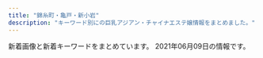 ```yaml
---
title: "錦糸町・亀戸・新小岩"
description: "キーワード別にの巨乳アジアン・チャイナエステ嬢情報をまとめました。"
---
```


新着画像と新着キーワードをまとめています。
2021年06月09日の情報です。

<DmmAffiliateIns />
<KeywordTable
  shops={
    [
    {
        "img_links": [
            "http://yousei.xyz/images/r3.jpg",
            "http://yousei.xyz/images/g6.jpg",
            "http://yousei.xyz/images/r4.jpg",
            "http://yousei.xyz/images/top.png",
            "http://yousei.xyz/images/mobile.jpg",
            "http://yousei.xyz/images/recuit.jpg",
            "http://yousei.xyz/images/g1.jpg",
            "http://yousei.xyz/images/r2.jpg",
            "http://yousei.xyz/images/mob.png",
            "http://yousei.xyz/images/g5.jpg",
            "http://yousei.xyz/images/g4.jpg",
            "http://yousei.xyz/images/g3.jpg",
            "http://yousei.xyz/images/r1.jpg",
            "http://yousei.xyz/images/g2.jpg"
        ],
        "name": "Remoon",
        "url": "http://yousei.xyz/",
        "keywords": {},
        "station": "JR\u4e80\u6238\u99c5\u6771\u53e3"
    },
    {
        "name": "Cherry",
        "img_links": [
            "http://dccompanyqoo10.cafe24.com/tiffany/images/store/store.png",
            "http://dccompanyqoo10.cafe24.com/tiffany/images/common/header.png",
            "http://dccompanyqoo10.cafe24.com/tiffany/images/top/store_bg.png"
        ],
        "station": "JR\u9326\u7cf8\u753a\u99c5\u5357\u53e3",
        "url": "http://cherry-esthe.com/",
        "keywords": {}
    },
    {
        "url": "http://www.es-royal.click/",
        "name": "\u5e78\u305b",
        "img_links": [
            "http://www.es-royal.click/images/int1.png",
            "http://www.es-royal.click/images/sys1.png",
            "http://www.es-royal.click/images/b1.jpg",
            "http://www.es-royal.click/images/8.jpg",
            "http://www.es-royal.click/images/mobile.jpg",
            "http://www.es-royal.click/images/ta.jpg",
            "http://www.es-royal.click/images/9.jpg",
            "http://www.es-royal.click/images/s1.png",
            "http://www.es-royal.click/images/news.png",
            "http://www.es-royal.click/images/7.jpg",
            "http://www.es-royal.click/images/b3.jpg",
            "http://www.es-royal.click/img/miyuki1.jpg",
            "http://www.es-royal.click/images/5.jpg",
            "http://www.es-royal.click/images/main_top.jpg",
            "http://www.es-royal.click/img/aya1.jpg",
            "http://www.es-royal.click/images/main_footer.jpg",
            "http://www.es-royal.click/img/nana1.jpg",
            "http://www.es-royal.click/images/4.jpg",
            "http://www.es-royal.click/images/interior_t.jpg",
            "http://www.es-royal.click/images/6.jpg",
            "http://www.es-royal.click/images/int2.png",
            "http://www.es-royal.click/images/b2.jpg",
            "http://www.es-royal.click/img/mimi1.jpg",
            "http://www.es-royal.click/images/1.jpg",
            "http://www.es-royal.click/images/staff_t.jpg",
            "http://www.es-royal.click/img/ego1.jpg",
            "http://www.es-royal.click/images/head.jpg",
            "http://www.es-royal.click/img/emi1.jpg",
            "http://www.es-royal.click/img/momo1.jpg",
            "http://www.es-royal.click/img/momo2.jpg"
        ],
        "keywords": {},
        "station": "\u4eac\u6210\u7acb\u77f3\u99c5\u5317\u53e3"
    },
    {
        "img_links": [
            "https://kinshicho-mensesthe.net/staff2/haruka-s1.jpg",
            "https://kinshicho-mensesthe.net/images/header3.png",
            "https://kinshicho-mensesthe.net/button/home.png",
            "https://kinshicho-mensesthe.net/button/blog.png",
            "https://kinshicho-mensesthe.net/staff2/sera-l1.jpg",
            "https://kinshicho-mensesthe.net/mens-esthe-massage/2021/05/30/sayaka-s1.jpg",
            "https://kinshicho-mensesthe.net/mens-esthe-massage/2020/10/17/moe-s1.jpg",
            "https://kinshicho-mensesthe.net/staff2/kokomi-s1.jpg",
            "https://kinshicho-mensesthe.net/images/footer-l.png",
            "https://kinshicho-mensesthe.net/staff2/rika-l1.jpg",
            "https://kinshicho-mensesthe.net/mens-esthe-massage/2020/02/06/sora-s1.jpg",
            "https://kinshicho-mensesthe.net/images/flower.png",
            "https://kinshicho-mensesthe.net/button/staff.png",
            "https://kinshicho-mensesthe.net/staff2/saki-s1.jpg",
            "https://kinshicho-mensesthe.net/room/3-s.jpg",
            "https://kinshicho-mensesthe.net/room/4-s.jpg",
            "https://kinshicho-mensesthe.net/staff2/yuki-l1.jpg",
            "https://kinshicho-mensesthe.net/staff2/yuki-s1.jpg",
            "https://kinshicho-mensesthe.net/staff2/mai-l1.jpg",
            "https://kinshicho-mensesthe.net/images/clear.png",
            "https://kinshicho-mensesthe.net/staff2/kiki-l1.jpg",
            "https://kinshicho-mensesthe.net/staff2/rika-s1.jpg",
            "https://kinshicho-mensesthe.net/staff2/sayaka-s1.jpg",
            "https://kinshicho-mensesthe.net/room/1-l.jpg",
            "https://kinshicho-mensesthe.net/staff2/sera-s1.jpg",
            "https://kinshicho-mensesthe.net/mens-esthe-massage/2020/01/22/yuki-s1.jpg",
            "https://kinshicho-mensesthe.net/room/4-l.jpg",
            "https://kinshicho-mensesthe.net/room/5-s.jpg",
            "https://kinshicho-mensesthe.net/room/6-l.jpg",
            "https://kinshicho-mensesthe.net/images/main-sp.jpg",
            "https://kinshicho-mensesthe.net/mens-esthe-massage/2020/02/06/satomi-s1.jpg",
            "https://kinshicho-mensesthe.net/staff2/rui-l1.jpg",
            "https://kinshicho-mensesthe.net/images/camp.png",
            "https://kinshicho-mensesthe.net/staff2/sakura-l2.jpg",
            "https://kinshicho-mensesthe.net/room/6-s.jpg",
            "https://kinshicho-mensesthe.net/staff2/moe-s1.jpg",
            "https://kinshicho-mensesthe.net/staff2/satomi-s1.jpg",
            "https://kinshicho-mensesthe.net/staff2/satomi-l1.jpg",
            "https://kinshicho-mensesthe.net/images/qrcode.png",
            "https://kinshicho-mensesthe.net/room/3-l.jpg",
            "https://kinshicho-mensesthe.net/staff2/haruka-l1.jpg",
            "https://kinshicho-mensesthe.net/room/2-l.jpg",
            "https://kinshicho-mensesthe.net/mens-esthe-massage/2021/06/02/yumi-s1.jpg",
            "https://kinshicho-mensesthe.net/room/esthe1.jpg",
            "https://kinshicho-mensesthe.net/staff2/yumi-l1.jpg",
            "https://kinshicho-mensesthe.net/staff2/saki-l1.jpg",
            "https://kinshicho-mensesthe.net/staff2/yumi-s1.jpg",
            "https://kinshicho-mensesthe.net/images/main1.jpg",
            "https://kinshicho-mensesthe.net/staff2/sora-s1.jpg",
            "https://kinshicho-mensesthe.net/staff2/sora-l1.jpg",
            "https://kinshicho-mensesthe.net/staff2/kokomi-l1.jpg",
            "https://kinshicho-mensesthe.net/room/1-s.jpg",
            "https://kinshicho-mensesthe.net/staff2/sakura-s2.jpg",
            "https://kinshicho-mensesthe.net/staff2/mai-s1.jpg",
            "https://kinshicho-mensesthe.net/staff2/kiki-s1.jpg",
            "https://kinshicho-mensesthe.net/images/footer-r.png",
            "https://kinshicho-mensesthe.net/room/5-l.jpg",
            "https://kinshicho-mensesthe.net/room/esthe2.jpg",
            "https://kinshicho-mensesthe.net/staff2/rui-s1.jpg",
            "https://kinshicho-mensesthe.net/room/2-s.jpg",
            "https://kinshicho-mensesthe.net/room/esthe3.jpg"
        ],
        "station": "JR\u9326\u7cf8\u753a\u99c5\u5317\u53e3",
        "url": "https://kinshicho-mensesthe.net/",
        "name": "KIRARA",
        "keywords": {
            "89": 14,
            "D": 140,
            "86": 42,
            "92": 14,
            "85": 84,
            "83": 14,
            "88": 14,
            "E": 14,
            "87": 28,
            "C": 56
        }
    },
    {
        "station": "JR\u65b0\u5c0f\u5ca9\u99c5\u5357\u53e3",
        "name": "\u30cf\u30ca",
        "img_links": [
            "http://rettryout.xyz/uploads/210602/1-2106021J019609.jpg",
            "http://rettryout.xyz/uploads/181218/1-1Q21R10626151.png",
            "http://rettryout.xyz/uploads/181218/1-1Q21R106025N.png",
            "http://rettryout.xyz/images/top-sp.png",
            "http://rettryout.xyz/uploads/210601/1-210601154226451.jpg",
            "http://rettryout.xyz/uploads/181218/1-1Q21R10649544.png",
            "http://rettryout.xyz/uploads/210601/1-210601142SNb.jpg",
            "http://rettryout.xyz/uploads/210605/1-210605154451934.jpg",
            "http://rettryout.xyz/uploads/181218/1-1Q21R10G3C3.png",
            "http://rettryout.xyz/images/end.png",
            "http://rettryout.xyz/uploads/210601/1-2106011543122X.jpg",
            "http://rettryout.xyz/uploads/210601/1-21060114292J51.jpg",
            "http://rettryout.xyz/uploads/210601/1-210601154925960.jpg",
            "http://rettryout.xyz/uploads/210605/1-210605154440Z8.jpg"
        ],
        "keywords": {
            "C": 11,
            "85": 1
        },
        "url": "http://rettryout.xyz/"
    },
    {
        "name": "\u30ea\u30e9\u30c3\u30af\u30b9\u306e\u68ee",
        "station": "\u68ee\u4e0b\u99c5A4\u53e3",
        "keywords": {
            "93": 1,
            "86": 1,
            "90": 2
        },
        "img_links": [
            "http://ipidiw.com/relaxnomori/images/staff_t.jpg",
            "http://ipidiw.com/relaxnomori/user_data/00000017.jpg",
            "http://ipidiw.com/relaxnomori/images/news.jpg",
            "http://ipidiw.com/relaxnomori/user_data/00000020.jpg",
            "http://ipidiw.com/relaxnomori/images/tp.png",
            "http://ipidiw.com/relaxnomori/user_data/00000018.jpg",
            "http://ipidiw.com/relaxnomori/images/rem.jpg",
            "http://ipidiw.com/relaxnomori/images/tt.jpg",
            "http://ipidiw.com/relaxnomori/images/mobile.jpg",
            "http://ipidiw.com/relaxnomori/user_data/00000019.jpg",
            "http://ipidiw.com/relaxnomori/images/interior_t.jpg",
            "http://ipidiw.com/relaxnomori/images/interior.png"
        ],
        "url": "http://ipidiw.com/relaxnomori/"
    },
    {
        "name": "Lucky\uff5e\u30e9\u30c3\u30ad\u30fc\uff5e",
        "url": "http://www.es-raku.link/",
        "keywords": {},
        "img_links": [
            "http://www.es-raku.link/images/head.png",
            "http://www.es-raku.link/staff/ruru.jpg",
            "http://www.es-raku.link/images/r1.jpg",
            "http://www.es-raku.link/images/9.jpg",
            "http://www.es-raku.link/images/tel.jpg",
            "http://www.es-raku.link/images/6.jpg",
            "http://www.es-raku.link/staff/ayaka.jpg",
            "http://www.es-raku.link/staff/yuki.jpg",
            "http://www.es-raku.link/img/kaori1.jpg",
            "http://www.es-raku.link/images/7.jpg",
            "http://www.es-raku.link/images/8.jpg",
            "http://www.es-raku.link/images/staff_t.png",
            "http://www.es-raku.link/images/list.jpg",
            "http://www.es-raku.link/staff/mai.jpg",
            "http://www.es-raku.link/img/mai1.jpg",
            "http://www.es-raku.link/staff/riri.jpg",
            "http://www.es-raku.link/img/yuki1.jpg",
            "http://www.es-raku.link/img/ruru1.jpg",
            "http://www.es-raku.link/img/riri1.jpg",
            "http://www.es-raku.link/images/rtel.jpg",
            "http://www.es-raku.link/images/menu/top.png",
            "http://www.es-raku.link/staff/lucky.jpg",
            "http://www.es-raku.link/staff/kaori.jpg",
            "http://www.es-raku.link/images/1.jpg",
            "http://www.es-raku.link/images/news.jpg",
            "http://www.es-raku.link/images/3.jpg",
            "http://www.es-raku.link/images/2.jpg",
            "http://www.es-raku.link/images/interior_t.png",
            "http://www.es-raku.link/images/int1.png",
            "http://www.es-raku.link/img/ayaka1.jpg",
            "http://www.es-raku.link/images/mobile.jpg",
            "http://www.es-raku.link/img/lucky1.jpg",
            "http://www.es-raku.link/images/line.png",
            "http://www.es-raku.link/images/int2.png",
            "http://www.es-raku.link/images/sys1.jpg",
            "http://www.es-raku.link/images/menu/staff.png",
            "http://www.es-raku.link/images/menu/interior.png",
            "http://www.es-raku.link/images/r2.jpg"
        ],
        "station": "JR\u9326\u7cf8\u753a\u99c5\u5357\u53e3"
    },
    {
        "name": "\u7f8e\u697d",
        "keywords": {
            "92": 1,
            "86": 2,
            "88": 1,
            "89": 1,
            "95": 2,
            "85": 1,
            "87": 1,
            "90": 1
        },
        "url": "http://y-rlx.net/",
        "station": "JR\u65b0\u5c0f\u5ca9\u99c5\u5357\u53e3",
        "img_links": [
            "http://y-rlx.net/images/index_19.png",
            "http://y-rlx.net/girl/09.jpg",
            "http://y-rlx.net/girl/09a.jpg",
            "http://y-rlx.net/images/index_04.png",
            "http://y-rlx.net/images/sys.jpg",
            "http://y-rlx.net/images/index_13.jpg",
            "http://y-rlx.net/girl/01.jpg",
            "http://y-rlx.net/girl/010.jpg",
            "http://y-rlx.net/girl/08.jpg",
            "http://y-rlx.net/girl/02.jpg",
            "http://y-rlx.net/images/index_06.png",
            "http://y-rlx.net/images/03.png",
            "http://y-rlx.net/images/index_14.png",
            "http://y-rlx.net/images/info.png",
            "http://y-rlx.net/images/index_12.jpg",
            "http://y-rlx.net/images/index_21.jpg",
            "http://y-rlx.net/images/acc_16.jpg",
            "http://y-rlx.net/girl/011.jpg",
            "http://y-rlx.net/images/staff_16.jpg",
            "http://y-rlx.net/girl/00.jpg",
            "http://y-rlx.net/girl/06.jpg",
            "http://y-rlx.net/images/01.png",
            "http://y-rlx.net/images/02.png",
            "http://y-rlx.net/images/acc_tit03.jpg",
            "http://y-rlx.net/girl/05.jpg",
            "http://y-rlx.net/images/line.jpg",
            "http://y-rlx.net/girl/p01.jpg",
            "http://y-rlx.net/images/rec.jpg",
            "http://y-rlx.net/images/index_07.png",
            "http://y-rlx.net/girl/05a.jpg",
            "http://y-rlx.net/girl/03.jpg",
            "http://y-rlx.net/images/sys_16.jpg",
            "http://y-rlx.net/images/index_02.png",
            "http://y-rlx.net/girl/07.jpg",
            "http://y-rlx.net/images/index_23.jpg",
            "http://y-rlx.net/girl/010a.jpg",
            "http://y-rlx.net/girl/03a.jpg",
            "http://y-rlx.net/images/index_11.jpg",
            "http://y-rlx.net/images/acc_tit01.jpg",
            "http://y-rlx.net/images/index_09.jpg",
            "http://y-rlx.net/images/rec_16.jpg",
            "http://y-rlx.net/girl/011a.jpg",
            "http://y-rlx.net/girl/07a.jpg",
            "http://y-rlx.net/images/index_16.png",
            "http://y-rlx.net/images/index_08.jpg",
            "http://y-rlx.net/images/rex_16.jpg",
            "http://y-rlx.net/images/acc_tit.jpg",
            "http://y-rlx.net/images/index_10.jpg"
        ]
    },
    {
        "station": "JR\u4e80\u6238\u99c5\u6771\u53e3",
        "img_links": [
            "http://miyabi-aroma.xyz/images/nav/nav-info.jpg",
            "http://miyabi-aroma.xyz/images/staff/3/yaya1.jpg",
            "http://miyabi-aroma.xyz/images/staff/3/kiki.jpg",
            "http://miyabi-aroma.xyz/images/staff/3/kiki2.jpg",
            "http://miyabi-aroma.xyz/images/index-rose_02.png",
            "http://miyabi-aroma.xyz/images/3/2.jpg",
            "http://miyabi-aroma.xyz/images/index-rose_07.png",
            "http://miyabi-aroma.xyz/images/staff/3/yaya2.jpg",
            "http://miyabi-aroma.xyz/images/3/1.jpg",
            "http://miyabi-aroma.xyz/images/1801706901.jpg",
            "http://miyabi-aroma.xyz/images/staff/3/ami.jpg",
            "http://miyabi-aroma.xyz/images/index-rose_04.png",
            "http://miyabi-aroma.xyz/images/shishu/se2.jpg",
            "http://miyabi-aroma.xyz/images/staff/3/yami.jpg",
            "http://miyabi-aroma.xyz/images/nav/nav-staff.jpg",
            "http://miyabi-aroma.xyz/images/index-rose_09.png",
            "http://miyabi-aroma.xyz/images/index-rose_13.png",
            "http://miyabi-aroma.xyz/images/staff/3/miya.jpg",
            "http://miyabi-aroma.xyz/images/staff/3/ami2.jpg",
            "http://miyabi-aroma.xyz/images/11.png",
            "http://miyabi-aroma.xyz/images/shishu/se1.jpg",
            "http://miyabi-aroma.xyz/images/nav/nav-job.jpg",
            "http://miyabi-aroma.xyz/images/staff/3/miya2.jpg",
            "http://miyabi-aroma.xyz/images/staff/3/rina2.jpg",
            "http://miyabi-aroma.xyz/images/staff/3/rina.jpg",
            "http://miyabi-aroma.xyz/images/nav/nav-sys.jpg"
        ],
        "name": "\u685c",
        "keywords": {
            "C": 7
        },
        "url": "http://miyabi-aroma.xyz/"
    },
    {
        "img_links": [
            "http://biwert.xyz/uploads/201109/1-201109141105216.jpg",
            "http://biwert.xyz/uploads/201003/1-2010031G35C32.jpg",
            "http://biwert.xyz/templets/default/picture/staff_t.jpg",
            "http://biwert.xyz/uploads/201007/1-20100G4464b26.jpg",
            "http://biwert.xyz/templets/default/picture/head.jpg",
            "http://biwert.xyz/uploads/180620/1-1P620101629244.png",
            "http://biwert.xyz/uploads/180620/1-1P62010193X63.jpg",
            "http://biwert.xyz/uploads/allimg/180620/1-1P6201013133b.jpg",
            "http://biwert.xyz/images/1-1P621101232H4.png",
            "http://biwert.xyz/uploads/201003/1-2010031G3421X.jpg",
            "http://biwert.xyz/templets/default/picture/rec1.png",
            "http://biwert.xyz/uploads/180620/1-1P62010154K00.png",
            "http://biwert.xyz/uploads/201003/1-2010031G415110.jpg",
            "http://biwert.xyz/uploads/201003/1-2010031G432629.jpg",
            "http://biwert.xyz/templets/default/picture/news.jpg",
            "http://biwert.xyz/uploads/201006/1-2010061F032C0.jpg",
            "http://biwert.xyz/templets/default/picture/interior_t.jpg",
            "http://biwert.xyz/uploads/201006/1-2010061A941445.jpg",
            "http://biwert.xyz/uploads/allimg/180620/1-1P620101640O8.png"
        ],
        "station": "JR\u5c0f\u5ca9\u99c5\u5317\u53e3",
        "url": "http://biwert.xyz/",
        "keywords": {
            "G": 9,
            "E": 18
        },
        "name": "\u4e00\u6642"
    },
    {
        "url": "https://kameido-massage.com/",
        "img_links": [
            "https://kameido-massage.com/images/footer-l.png",
            "https://kameido-massage.com/menu/staff.png",
            "https://kameido-massage.com/images/top1.jpg",
            "https://kameido-massage.com/icon/facebook.png",
            "https://kameido-massage.com/button/blog.png",
            "https://kameido-massage.com/staff/yuna-l1.jpg",
            "https://kameido-massage.com/staff/aki-s1.jpg",
            "https://kameido-massage.com/images/footer-r.png",
            "https://kameido-massage.com/staff/yuna-s1.jpg",
            "https://kameido-massage.com/staff/nana-s1.jpg",
            "https://kameido-massage.com/staff/yuki-s1.jpg",
            "https://kameido-massage.com/button/home.png",
            "https://kameido-massage.com/images/main-small.jpg",
            "https://kameido-massage.com/images/main-sp.jpg",
            "https://kameido-massage.com/2019/12/25/mika-s1.jpg",
            "https://kameido-massage.com/images/top2.jpg",
            "https://kameido-massage.com/menu/home.png",
            "https://kameido-massage.com/staff/yuki-l1.jpg",
            "https://kameido-massage.com/2019/10/29/yuri-s1.jpg",
            "https://kameido-massage.com/icon/yelp.png",
            "https://kameido-massage.com/staff/aki-l1.jpg",
            "https://kameido-massage.com/2021/03/23/aki-s1.jpg",
            "https://kameido-massage.com/staff/nana-l1.jpg",
            "https://kameido-massage.com/icon/twitter.png",
            "https://kameido-massage.com/2020/05/15/kazumi-s1.jpg",
            "https://scdn.line-apps.com/n/line_add_friends/btn/ja.png",
            "https://kameido-massage.com/images/clear.png",
            "https://kameido-massage.com/images/main-top.jpg",
            "https://kameido-massage.com/button/staff.png",
            "https://kameido-massage.com/2020/07/17/mika-s1.jpg",
            "https://kameido-massage.com/2021/04/28/yuna-s1.jpg",
            "https://kameido-massage.com/link/mens-esthe.png",
            "https://kameido-massage.com/images/top3.jpg",
            "https://kameido-massage.com/icon/line.png",
            "https://kameido-massage.com/images/header3.png",
            "https://kameido-massage.com/menu/blog.png",
            "https://kameido-massage.com/2019/11/10/erika-s1.jpg",
            "https://kameido-massage.com/2019/11/02/yuka-s1.jpg",
            "https://kameido-massage.com/menu/info.png",
            "https://kameido-massage.com/images/qrcode.png",
            "https://kameido-massage.com/2020/03/28/nana-s1.jpg"
        ],
        "station": "JR\u4e80\u6238\u99c5\u5317\u53e3",
        "name": "\u842c\u751f\u697c",
        "keywords": {}
    },
    {
        "keywords": {},
        "url": "http://iyashi.sweet-relaxation.com/",
        "station": "JR\u4e80\u6238\u99c5\u6771\u53e3",
        "name": "\u7652 IYASHI",
        "img_links": [
            "http://iyashi.sweet-relaxation.com/img/treatment/body-01.jpg",
            "http://iyashi.sweet-relaxation.com/img/slick/sl-3.jpg",
            "http://iyashi.sweet-relaxation.com/img/cast/olive-03.jpg",
            "http://iyashi.sweet-relaxation.com/img/cast/yaya-01.jpg",
            "http://iyashi.sweet-relaxation.com/img/cast/olive-01.jpg",
            "http://iyashi.sweet-relaxation.com/img/slick/sl-1.jpg",
            "http://iyashi.sweet-relaxation.com/img/cast/nana-01.jpg",
            "http://iyashi.sweet-relaxation.com/img/slick/sl-2.jpg",
            "http://iyashi.sweet-relaxation.com/img/cast/yaya-03.jpg",
            "http://iyashi.sweet-relaxation.com/img/cast/olive-02.jpg",
            "http://iyashi.sweet-relaxation.com/img/cast/nana-03.jpg",
            "http://iyashi.sweet-relaxation.com/img/cast/ran-03.jpg",
            "http://iyashi.sweet-relaxation.com/img/treatment/ashitsubo-01.jpg",
            "http://iyashi.sweet-relaxation.com/img/cast/eri-03.jpg",
            "http://iyashi.sweet-relaxation.com/img/slick/sl-6.jpg",
            "http://iyashi.sweet-relaxation.com/img/slick/sl-4.jpg",
            "http://iyashi.sweet-relaxation.com/img/cast/eri-01.jpg",
            "http://iyashi.sweet-relaxation.com/img/cast/ran-01.jpg",
            "http://iyashi.sweet-relaxation.com/img/cast/yaya-02.jpg",
            "http://iyashi.sweet-relaxation.com/img/slick/sl-5.jpg",
            "http://iyashi.sweet-relaxation.com/img/cast/eri-02.jpg",
            "http://iyashi.sweet-relaxation.com/img/cast/nana-02.jpg",
            "http://iyashi.sweet-relaxation.com/img/slick/sl-7.jpg",
            "http://iyashi.sweet-relaxation.com/img/cast/ran-02.jpg",
            "http://iyashi.sweet-relaxation.com/img/treatment/aroma-01.jpg"
        ]
    },
    {
        "img_links": [
            "http://k-yorocobi.com/pic/pic2.jpg",
            "http://k-yorocobi.com/pic/pic4.jpg",
            "http://k-yorocobi.com/images/bill.jpg",
            "http://k-yorocobi.com/pic/pic3.jpg",
            "http://k-yorocobi.com/images/b-tel.png",
            "http://k-yorocobi.com/images/footer.png",
            "http://k-yorocobi.com/images/b-mobile.png",
            "http://k-yorocobi.com/images/bar-interior.png",
            "http://k-yorocobi.com/images/bar-cam.png",
            "http://k-yorocobi.com/images/c-staff.png",
            "http://k-yorocobi.com/staff/s-rina.jpg",
            "http://k-yorocobi.com/images/bar-staff.png",
            "http://k-yorocobi.com/images/b-awaawa.png",
            "http://k-yorocobi.com/staff/s-yuyu.jpg",
            "http://k-yorocobi.com/images/c-top.png",
            "http://k-yorocobi.com/pic/pic1.jpg",
            "http://k-yorocobi.com/staff/s-emi.jpg",
            "http://k-yorocobi.com/images/c-interior.png",
            "http://k-yorocobi.com/images/bar-pickup.png",
            "http://k-yorocobi.com/staff/s-tika.jpg",
            "http://k-yorocobi.com/images/b-movie.png",
            "http://k-yorocobi.com/images/bar-news.png"
        ],
        "station": "JR\u9326\u7cf8\u753a\u99c5\u5317\u53e3",
        "url": "http://k-yorocobi.com/",
        "name": "\u3088\u308d\u3053\u3073",
        "keywords": {}
    },
    {
        "url": "http://aria.tokyo-relaxtime.asia/",
        "station": "JR\u5c0f\u5ca9\u99c5\u5317\u53e3",
        "keywords": {},
        "img_links": [
            "http://aria.tokyo-relaxtime.asia/img/slick/st-5.jpg",
            "http://aria.tokyo-relaxtime.asia/img/cast/risa-01.jpg",
            "http://aria.tokyo-relaxtime.asia/img/cast/nana-02.jpg",
            "http://aria.tokyo-relaxtime.asia/img/cast/nana-04.jpg",
            "http://aria.tokyo-relaxtime.asia/img/cast/apple-04.jpg",
            "http://aria.tokyo-relaxtime.asia/img/cast/apple-01.jpg",
            "http://aria.tokyo-relaxtime.asia/img/cast/rina-02.jpg",
            "http://aria.tokyo-relaxtime.asia/img/cast/rina-01.jpg",
            "http://aria.tokyo-relaxtime.asia/img/cast/nana-03.jpg",
            "http://aria.tokyo-relaxtime.asia/img/cast/apple-03.jpg",
            "http://aria.tokyo-relaxtime.asia/img/cast/coco-04.jpg",
            "http://aria.tokyo-relaxtime.asia/img/slick/st-1.jpg",
            "http://aria.tokyo-relaxtime.asia/img/cast/yumi-01.jpg",
            "http://aria.tokyo-relaxtime.asia/img/cast/yumi-03.jpg",
            "http://aria.tokyo-relaxtime.asia/img/slick/st-3.jpg",
            "http://aria.tokyo-relaxtime.asia/img/cast/coco-01.jpg",
            "http://aria.tokyo-relaxtime.asia/img/cast/coco-03.jpg",
            "http://aria.tokyo-relaxtime.asia/img/cast/apple-02.jpg",
            "http://aria.tokyo-relaxtime.asia/img/cast/rina-04.jpg",
            "http://aria.tokyo-relaxtime.asia/img/interior/corridor-1.jpg",
            "http://aria.tokyo-relaxtime.asia/img/cast/yumi-04.jpg",
            "http://aria.tokyo-relaxtime.asia/img/cast/yumi-02.jpg",
            "http://aria.tokyo-relaxtime.asia/img/cast/coco-02.jpg",
            "http://aria.tokyo-relaxtime.asia/img/cast/rina-03.jpg",
            "http://aria.tokyo-relaxtime.asia/img/cast/nana-01.jpg",
            "http://aria.tokyo-relaxtime.asia/img/interior/lobby-1.jpg",
            "http://aria.tokyo-relaxtime.asia/img/slick/st-2.jpg",
            "http://aria.tokyo-relaxtime.asia/img/cast/risa-02.jpg",
            "http://aria.tokyo-relaxtime.asia/img/cast/risa-03.jpg",
            "http://aria.tokyo-relaxtime.asia/img/slick/st-4.jpg"
        ],
        "name": "Aria\uff5e\u30a2\u30ea\u30a2\uff5e"
    },
    {
        "img_links": [
            "http://harunohana.jpest.net/uploads//sites/38/2021/02/tel_info.png",
            "http://harunohana.jpest.net/uploads//sites/38/elementor/thumbs/g2-p3mbcgd30zwwmzmmj2u1yl6l7q6iyltkocswnxcbm8.jpg",
            "http://harunohana.jpest.net/uploads//sites/38/2021/02/mobile.jpg",
            "http://harunohana.jpest.net/uploads//sites/38/2021/02/mobile-tit.png",
            "http://harunohana.jpest.net/uploads//sites/38/2021/03/g3.jpg",
            "http://harunohana.jpest.net/uploads//sites/38/2021/02/c6.jpg",
            "http://harunohana.jpest.net/uploads//sites/38/2021/02/news-tit.png",
            "http://harunohana.jpest.net/uploads//sites/38/elementor/thumbs/g4-p3mbec1gp2hjuwwbjw36y43rzgwycta8xnrv7ujz68.jpg",
            "http://harunohana.jpest.net/uploads//sites/38/2021/04/g5.jpg",
            "http://harunohana.jpest.net/uploads//sites/38/2021/02/tel_pickup.png",
            "http://harunohana.jpest.net/uploads//sites/38/elementor/thumbs/c1-p3a4bw5e1kwi5v056or06ljv5c0e005xwohq00tseg.jpg",
            "http://harunohana.jpest.net/uploads//sites/38/2021/02/tel_top.png",
            "http://harunohana.jpest.net/uploads//sites/38/elementor/thumbs/c2-p3a4by12f8z2t2xevpk9bl2sc3r4fedekxsoykr020.jpg",
            "http://harunohana.jpest.net/uploads//sites/38/elementor/thumbs/c5-p3a4c3o3k96sqqp7ys00qjnjwezbpkzslpplu8in0o.jpg",
            "http://harunohana.jpest.net/uploads//sites/38/elementor/thumbs/g5-p5qga8zeagwf7efovdavelljg7lsn1y4eanjgcq0uo.jpg",
            "http://harunohana.jpest.net/uploads//sites/38/2021/03/g5.jpg",
            "http://harunohana.jpest.net/uploads//sites/38/2021/02/c2.jpg",
            "http://harunohana.jpest.net/uploads//sites/38/2021/03/g2.jpg",
            "http://harunohana.jpest.net/uploads//sites/38/2021/02/pick-tit.png",
            "http://harunohana.jpest.net/uploads//sites/38/2021/02/c4.jpg",
            "http://harunohana.jpest.net/uploads//sites/38/2021/02/ditiao-1.png",
            "http://harunohana.jpest.net/uploads//sites/38/2021/02/xian.jpg",
            "http://harunohana.jpest.net/uploads//sites/38/2021/02/c3.jpg",
            "http://harunohana.jpest.net/uploads//sites/38/elementor/thumbs/g3-p3mbdh0sfjb37s5dl0oi5txkdr5uasv3te8udptyvk.jpg",
            "http://harunohana.jpest.net/uploads//sites/38/elementor/thumbs/c3-p3a4c1sf6l483iry9r6rlk4mpn8la6sbxgemvolfd4.jpg",
            "http://harunohana.jpest.net/uploads//sites/38/2021/02/c5.jpg",
            "http://harunohana.jpest.net/uploads//sites/38/2021/03/1.jpg",
            "http://harunohana.jpest.net/uploads//sites/38/2021/02/staff-tit.png",
            "http://harunohana.jpest.net/uploads//sites/38/elementor/thumbs/g1-p3mbbo5xbyuayorl3qn8vsare61ijopmkh8c9mi4sw.jpg",
            "http://harunohana.jpest.net/uploads//sites/38/2021/02/c1.jpg",
            "http://harunohana.jpest.net/uploads//sites/38/2021/02/top-3.png",
            "http://harunohana.jpest.net/uploads//sites/38/2021/02/tel_staff.png",
            "http://harunohana.jpest.net/uploads//sites/38/2021/03/g1.jpg",
            "http://harunohana.jpest.net/uploads//sites/38/2021/02/info-tit.png"
        ],
        "name": "\u6625\u306e\u82b1",
        "url": "http://harunohana.jpest.net/",
        "keywords": {
            "C": 12
        },
        "station": "JR\u9326\u7cf8\u753a\u5357\u53e3"
    },
    {
        "name": "\u3072\u307e\u308f\u308a",
        "keywords": {
            "87": 2,
            "86": 4,
            "D": 6,
            "C": 11
        },
        "station": "JR\u65b0\u5c0f\u5ca9\u99c5\u5357\u53e3",
        "img_links": [
            "http://www.himawari-shinkoiwa.com/files/001-02.jpg",
            "http://www.himawari-shinkoiwa.com/img/pickup.jpg",
            "http://www.himawari-shinkoiwa.com/img/tel.png",
            "http://www.himawari-shinkoiwa.com/img/btn_blog.png",
            "http://www.himawari-shinkoiwa.com/files/004.jpg",
            "http://www.himawari-shinkoiwa.com/images/slider/2.jpg",
            "http://www.himawari-shinkoiwa.com/images/slider/3.jpg",
            "http://www.himawari-shinkoiwa.com/img/btn_side_mobile.jpg",
            "http://www.himawari-shinkoiwa.com/img/move.jpg",
            "http://www.himawari-shinkoiwa.com/img/ttl_info.png",
            "http://www.himawari-shinkoiwa.com/files/001.jpg",
            "http://www.himawari-shinkoiwa.com/img/goback.jpg",
            "http://www.himawari-shinkoiwa.com/img/ttl_move.png",
            "http://www.himawari-shinkoiwa.com/files/005-02.jpg",
            "http://www.himawari-shinkoiwa.com/files/004-02.jpg",
            "http://www.himawari-shinkoiwa.com/img/ttl_news.png",
            "http://www.himawari-shinkoiwa.com/files/005.jpg",
            "http://www.himawari-shinkoiwa.com/images/line.png",
            "http://www.himawari-shinkoiwa.com/images/slider/1.jpg"
        ],
        "url": "http://www.himawari-shinkoiwa.com/"
    },
    {
        "name": "\u96c5\u82b3",
        "url": "http://www.o-miyabi.com/",
        "img_links": [
            "http://www.o-miyabi.com/images/upload/thumb/301c9a35b11a384f.jpg",
            "http://www.o-miyabi.com/s/images/service_07.png",
            "http://www.o-miyabi.com/s/uploads/01.jpg",
            "http://www.o-miyabi.com/s/images/top_2.jpg",
            "http://www.o-miyabi.com/s/uploads/06.jpg",
            "http://www.o-miyabi.com/s/images/tel.png",
            "http://www.o-miyabi.com/s/images/iphone.png",
            "http://www.o-miyabi.com/images/rec_09.jpg",
            "http://www.o-miyabi.com/images/upload/thumb/57af63e7ff71466b.jpg",
            "http://www.o-miyabi.com/s/uploads/07.jpg",
            "http://www.o-miyabi.com/images/upload/thumb/1a8371be7358f1df.jpg",
            "http://www.o-miyabi.com/images/movie_09.jpg",
            "http://www.o-miyabi.com/images/index_07.jpg",
            "http://www.o-miyabi.com/images/index_18.jpg",
            "http://www.o-miyabi.com/s/images/t1.jpg",
            "http://www.o-miyabi.com/images/index_13.jpg",
            "http://www.o-miyabi.com/images/upload/thumb/04d21d82d11bc049.jpg",
            "http://www.o-miyabi.com/images/upload/thumb/6fceb6aef71115ac.jpg",
            "http://www.o-miyabi.com/images/upload/thumb/7713de024ddc43e7.jpg",
            "http://www.o-miyabi.com/s/uploads/02.jpg",
            "http://www.o-miyabi.com/images/upload/thumb/72ffa1fb925d394b.jpg",
            "http://www.o-miyabi.com/images/index_05.jpg",
            "http://www.o-miyabi.com/images/index_03.jpg",
            "http://www.o-miyabi.com/images/index_06.jpg",
            "http://www.o-miyabi.com/images/index_10.jpg",
            "http://www.o-miyabi.com/images/index_19.jpg",
            "http://www.o-miyabi.com/s/image/nav_topics.png",
            "http://www.o-miyabi.com/images/upload/thumb/e12bb065f2380463.jpg",
            "http://www.o-miyabi.com/images/upload/thumb/928147996b3538a2.jpg",
            "http://www.o-miyabi.com/s/images/okubokomachi.jpg",
            "http://www.o-miyabi.com/girl/01.jpg",
            "http://www.o-miyabi.com/images/rec.jpg",
            "http://www.o-miyabi.com/images/upload/thumb/db15ea2226867103.jpg",
            "http://www.o-miyabi.com/images/info_09.jpg",
            "http://www.o-miyabi.com/s/uploads/04.jpg",
            "http://www.o-miyabi.com/s/image/nav_sys.png",
            "http://www.o-miyabi.com/s/images/slider/next.png",
            "http://www.o-miyabi.com/images/upload/thumb/3074da3acdacd1a3.jpg",
            "http://www.o-miyabi.com/images/index_16.jpg",
            "http://www.o-miyabi.com/images/index_01.jpg",
            "http://www.o-miyabi.com/images/index_14.jpg",
            "http://www.o-miyabi.com/images/staff_09.jpg",
            "http://www.o-miyabi.com/images/upload/thumb/0981f77ac0a1e07f.jpg",
            "http://www.o-miyabi.com/s/image/nav_manga.png",
            "http://www.o-miyabi.com/s/images/slider/3.jpg",
            "http://www.o-miyabi.com/s/images/slider/1.jpg",
            "http://www.o-miyabi.com/s/images/service_03.png",
            "http://www.o-miyabi.com/s/images/slider/prev.png",
            "http://www.o-miyabi.com/images/index_04.jpg",
            "http://www.o-miyabi.com/s/images/t3.jpg",
            "http://www.o-miyabi.com/s/images/pc.png",
            "http://www.o-miyabi.com/images/info_02.jpg",
            "http://www.o-miyabi.com/images/info.jpg",
            "http://www.o-miyabi.com/s/image/nav_cast.png",
            "http://www.o-miyabi.com/s/image/nav_top.png",
            "http://www.o-miyabi.com/images/upload/thumb/0dc07af1006255fa.jpg",
            "http://www.o-miyabi.com/s/images/t2.jpg",
            "http://www.o-miyabi.com/images/upload/thumb/ee1f5473198d928e.jpg",
            "http://www.o-miyabi.com/images/upload/thumb/51d074f8f9cdb905.jpg",
            "http://www.o-miyabi.com/s/uploads/03.jpg",
            "http://www.o-miyabi.com/s/images/service_01.png",
            "http://www.o-miyabi.com/s/uploads/08.jpg",
            "http://www.o-miyabi.com/images/index_09.jpg",
            "http://www.o-miyabi.com/s/images/slider/2.jpg",
            "http://www.o-miyabi.com/s/image/nav_hotel.png",
            "http://www.o-miyabi.com/images/upload/thumb/6d7987cae648e809.jpg",
            "http://www.o-miyabi.com/images/index_02.jpg"
        ],
        "keywords": {
            "H": 2,
            "D": 4,
            "86": 2,
            "84": 2,
            "98": 2,
            "85": 4,
            "C": 12,
            "89": 6
        },
        "station": "JR\u65b0\u5c0f\u5ca9\u99c5\u5357\u53e3"
    },
    {
        "keywords": {
            "C": 7,
            "87": 1,
            "90": 1,
            "86": 3,
            "85": 3,
            "88": 1
        },
        "url": "http://mori.me-es.com/",
        "img_links": [
            "http://mori.me-es.com/girls/00.jpg",
            "http://mori.me-es.com/images/index_09.jpg",
            "http://mori.me-es.com/images/index_19.jpg",
            "http://mori.me-es.com/girls/04a.jpg",
            "http://mori.me-es.com/images/index_27.jpg",
            "http://mori.me-es.com/images/info.jpg",
            "http://mori.me-es.com/girls/05.jpg",
            "http://mori.me-es.com/images/index_25.jpg",
            "http://mori.me-es.com/girls/04.jpg",
            "http://mori.me-es.com/images/index_20.jpg",
            "http://mori.me-es.com/images/staff_15.jpg",
            "http://mori.me-es.com/girls/08a.jpg",
            "http://mori.me-es.com/images/index_08.jpg",
            "http://mori.me-es.com/girls/01.jpg",
            "http://mori.me-es.com/images/index_28.jpg",
            "http://mori.me-es.com/images/index_18.jpg",
            "http://mori.me-es.com/girls/02.jpg",
            "http://mori.me-es.com/girls/03.jpg",
            "http://mori.me-es.com/images/index_22.jpg",
            "http://mori.me-es.com/images/sub_28.jpg",
            "http://mori.me-es.com/images/index_06.jpg",
            "http://mori.me-es.com/images/index_29.jpg",
            "http://mori.me-es.com/images/index_17.jpg",
            "http://mori.me-es.com/images/index_24.jpg",
            "http://mori.me-es.com/images/index_03.jpg",
            "http://mori.me-es.com/images/index_26.jpg",
            "http://mori.me-es.com/images/index_04.jpg",
            "http://mori.me-es.com/girls/08.jpg",
            "http://mori.me-es.com/images/index_15.jpg",
            "http://mori.me-es.com/images/index_07.jpg",
            "http://mori.me-es.com/images/index_01.jpg",
            "http://mori.me-es.com/images/index_02.jpg",
            "http://mori.me-es.com/images/rec.jpg",
            "http://mori.me-es.com/images/index_05.jpg",
            "http://mori.me-es.com/images/index_21.jpg",
            "http://mori.me-es.com/images/index_13.jpg",
            "http://mori.me-es.com/images/index_12.jpg",
            "http://mori.me-es.com/girls/07.jpg",
            "http://mori.me-es.com/girls/06.jpg",
            "http://mori.me-es.com/images/index_16.jpg",
            "http://mori.me-es.com/images/rec_15.jpg",
            "http://mori.me-es.com/images/index_30.jpg",
            "http://mori.me-es.com/images/info_15.jpg",
            "http://mori.me-es.com/images/index_10.jpg"
        ],
        "name": "\u68ee",
        "station": "JR\u65b0\u5c0f\u5ca9\u99c5\u5317\u53e3"
    },
    {
        "url": "http://www.kirara.este88.com/",
        "name": "\u304d\u3089\u3089",
        "keywords": {
            "C": 6
        },
        "img_links": [
            "http://www.kirara.este88.com/images/sp-staff-list.png",
            "http://www.kirara.este88.com/images/m-foot.png",
            "http://www.kirara.este88.com/gals/nana1.jpg",
            "http://www.kirara.este88.com/gals/miya1.jpg",
            "http://www.kirara.este88.com/gals/yuyu1.jpg",
            "http://www.kirara.este88.com/images/m-tel.png",
            "http://www.kirara.este88.com/gals/haru1.jpg",
            "http://www.kirara.este88.com/gals/sora1.jpg",
            "http://www.kirara.este88.com/images/sp-line.png",
            "http://www.kirara.este88.com/images/info.png"
        ],
        "station": "JR\u5c0f\u5ca9\u99c5\u5357\u53e3"
    },
    {
        "keywords": {
            "\u30bb\u30af\u30b7\u30fc": 1,
            "C": 12
        },
        "url": "http://thaipataya.chm.jp/",
        "img_links": [
            "https://chm.jp/domains1/thaipataya/myimg/imgcom36634_sp.jpg",
            "https://chm.jp/domains1/thaipataya/myimg/imgcom36618_sp.png",
            "https://chm.jp/domains1/thaipataya/myimg/imgcom37659_sp.png",
            "https://chm.jp/domains1/thaipataya/myimg/imgcom37362_sp.jpg",
            "https://chm.jp/domains1/thaipataya/myimg/imgcom37733_sp.png",
            "https://chm.jp/domains1/thaipataya/myimg/imgcom37841_sp.jpg",
            "https://chm.jp/domains1/thaipataya/myimg/imgcom37067_sp.png",
            "https://chm.jp/domains1/thaipataya/myimg/imgcom37840_sp.jpg",
            "https://chm.jp/domains1/thaipataya/myimg/imgcom37668_sp.png",
            "https://chm.jp/domains1/thaipataya/myimg/imgcom37359_sp.jpg",
            "https://chm.jp/domains1/thaipataya/myimg/imgcom36576_sp.jpg",
            "https://chm.jp/domains1/thaipataya/myimg/imgcom37915_sp.jpg",
            "https://chm.jp/domains1/thaipataya/myimg/imgcom37669_sp.jpg",
            "https://chm.jp/domains1/thaipataya/myimg/imgcom37734_sp.png",
            "https://chm.jp/domains1/thaipataya/myimg/imgcom37726_sp.png",
            "https://chm.jp/domains1/thaipataya/myimg/imgcom37789_sp.png",
            "http://chm.jp/img/linebutton_82x20.png",
            "https://chm.jp/domains1/thaipataya/myimg/imgcom37913_sp.jpg",
            "https://chm.jp/domains1/thaipataya/myimg/imgcom37172_sp.png",
            "https://chm.jp/domains1/thaipataya/myimg/imgcom37665_sp.jpg",
            "https://chm.jp/domains1/thaipataya/myimg/imgcom36575_sp.jpg",
            "https://chm.jp/domains1/thaipataya/myimg/imgcom37710_sp.jpg",
            "https://chm.jp/domains1/thaipataya/myimg/imgcom36606_sp.jpg",
            "https://chm.jp/domains1/thaipataya/myimg/imgcom37658_sp.png",
            "https://chm.jp/domains1/thaipataya/myimg/imgcom37660_sp.png",
            "https://chm.jp/domains1/thaipataya/myimg/imgcom37664_sp.png",
            "https://chm.jp/domains1/thaipataya/myimg/imgcom37357_sp.jpg",
            "https://chm.jp/domains1/thaipataya/myimg/imgcom36619_sp.jpg",
            "https://chm.jp/domains1/thaipataya/myimg/imgcom37653_sp.jpg",
            "https://chm.jp/domains1/thaipataya/myimg/imgcom37360_sp.jpg",
            "https://chm.jp/domains1/thaipataya/myimg/imgcom36566_sp.png",
            "https://chm.jp/domains1/thaipataya/myimg/imgcom37727_sp.png",
            "https://chm.jp/domains1/thaipataya/myimg/imgcom37736_sp.png",
            "https://chm.jp/domains1/thaipataya/myimg/slideimg36560_sp.jpg",
            "https://chm.jp/domains1/thaipataya/myimg/imgcom36617_sp.jpg",
            "https://chm.jp/domains1/thaipataya/myimg/imgcom37174_sp.png",
            "https://chm.jp/domains1/thaipataya/myimg/imgcom37725_sp.png",
            "https://chm.jp/domains1/thaipataya/myimg/imgcom37738_sp.png",
            "https://chm.jp/domains1/thaipataya/myimg/imgcom36565_sp.jpg",
            "https://chm.jp/domains1/thaipataya/myimg/imgcom37666_sp.jpg",
            "https://chm.jp/domains1/thaipataya/myimg/imgcom36582_sp.jpg",
            "https://chm.jp/domains1/thaipataya/myimg/imgcom37358_sp.jpg",
            "https://chm.jp/domains1/thaipataya/myimg/imgcom36636_sp.jpg",
            "https://chm.jp/domains1/thaipataya/myimg/imgcom36605_sp.jpg",
            "https://chm.jp/domains1/thaipataya/myimg/imgcom37739_sp.png",
            "https://chm.jp/domains1/thaipataya/myimg/imgcom37732_sp.png",
            "https://chm.jp/domains1/thaipataya/myimg/imgcom36607_sp.jpg",
            "https://chm.jp/domains1/thaipataya/myimg/imgcom36581_sp.jpg",
            "https://chm.jp/domains1/thaipataya/myimg/imgcom37662_sp.png",
            "https://chm.jp/domains1/thaipataya/myimg/imgcom37914_sp.jpg",
            "https://chm.jp/domains1/thaipataya/myimg/imgcom37361_sp.png",
            "https://chm.jp/domains1/thaipataya/myimg/imgcom36604_sp.jpg",
            "https://chm.jp/domains1/thaipataya/myimg/imgcom37737_sp.png",
            "https://chm.jp/domains1/thaipataya/myimg/imgcom37839_sp.jpg",
            "https://chm.jp/domains1/thaipataya/myimg/imgcom37663_sp.jpg",
            "https://chm.jp/domains1/thaipataya/myimg/imgcom36580_sp.jpg",
            "https://chm.jp/domains1/thaipataya/myimg/imgcom36633_sp.jpg",
            "https://chm.jp/domains1/thaipataya/myimg/imgcom37177_sp.png",
            "https://chm.jp/domains1/thaipataya/myimg/imgcom37068_sp.jpg",
            "https://chm.jp/domains1/thaipataya/myimg/imgcom36613_sp.jpg",
            "https://chm.jp/domains1/thaipataya/myimg/imgcom36579_sp.jpg",
            "https://chm.jp/domains1/thaipataya/myimg/imgcom37654_sp.jpg",
            "https://chm.jp/domains1/thaipataya/myimg/imgcom37661_sp.png",
            "https://chm.jp/domains1/thaipataya/myimg/imgcom36603_sp.png",
            "https://chm.jp/domains1/thaipataya/myimg/imgcom36620_sp.jpg",
            "https://chm.jp/domains1/thaipataya/myimg/imgcom37916_sp.jpg",
            "https://chm.jp/domains1/thaipataya/myimg/imgcom37740_sp.png",
            "https://chm.jp/domains1/thaipataya/myimg/imgcom37833_sp.jpg",
            "https://chm.jp/domains1/thaipataya/myimg/imgcom36635_sp.jpg",
            "https://chm.jp/domains1/thaipataya/myimg/slideimg36561_sp.jpg",
            "https://chm.jp/domains1/thaipataya/myimg/slideimg36562_sp.jpg",
            "https://chm.jp/domains1/thaipataya/myimg/imgcom37667_sp.png",
            "https://chm.jp/domains1/thaipataya/myimg/imgcom37834_sp.jpg",
            "https://chm.jp/domains1/thaipataya/myimg/imgcom37655_sp.jpg",
            "https://chm.jp/domains1/thaipataya/myimg/imgcom36567_sp.jpg"
        ],
        "name": "\u30d1\u30bf\u30e4",
        "station": "JR\u5c0f\u5ca9\u99c5\u5357\u53e3"
    },
    {
        "station": "JR\u5c0f\u5ca9\u99c5\u5317\u53e3",
        "name": "\u3086\u304d",
        "url": "http://www.sh-yuki.work/",
        "img_links": [
            "http://www.sh-yuki.work/uploads/210216/1-210216154459443.jpg",
            "http://www.sh-yuki.work/uploads/210607/1-21060F93RT17.jpg",
            "http://www.sh-yuki.work/uploads/190110/1-1Z110093529363.png",
            "http://www.sh-yuki.work/uploads/200127/1-20012G02404310.jpg",
            "http://www.sh-yuki.work/images/room4.jpg",
            "http://www.sh-yuki.work/images/s_staff.jpg",
            "http://www.sh-yuki.work/uploads/191202/1-191202154021200.jpg",
            "http://www.sh-yuki.work/uploads/190105/1-1Z105143921224.jpg",
            "http://www.sh-yuki.work/images/s_news.jpg",
            "http://www.sh-yuki.work/uploads/201214/1-20121416231WV.jpg",
            "http://www.sh-yuki.work/uploads/191006/1-191006105P61Z.jpg",
            "http://www.sh-yuki.work/uploads/191006/1-191006105IM24.jpg",
            "http://www.sh-yuki.work/uploads/200618/1-20061Q6342Y06.jpg",
            "http://www.sh-yuki.work/images/top.png",
            "http://www.sh-yuki.work/uploads/191021/1-19102116361I39.jpg",
            "http://www.sh-yuki.work/uploads/201214/1-201214162100347.jpg",
            "http://www.sh-yuki.work/images/lanmu2.jpg",
            "http://www.sh-yuki.work/uploads/200620/1-20062015425B54.jpg",
            "http://www.sh-yuki.work/uploads/210607/1-21060F93SS40.jpg",
            "http://www.sh-yuki.work/images/lanmu5.jpg",
            "http://www.sh-yuki.work/uploads/200110/1-20011013245Y49.jpg",
            "http://www.sh-yuki.work/uploads/200713/1-200G3110344421.jpg",
            "http://www.sh-yuki.work/images/nbj2.jpg",
            "http://www.sh-yuki.work/images/mobile.jpg",
            "http://www.sh-yuki.work/uploads/210216/1-210216154445506.jpg",
            "http://www.sh-yuki.work/uploads/201215/1-201215145200113.jpg",
            "http://www.sh-yuki.work/uploads/200620/1-200620154311K4.jpg",
            "http://www.sh-yuki.work/uploads/201215/1-201215145153M4.jpg",
            "http://www.sh-yuki.work/images/room2.jpg",
            "http://www.sh-yuki.work/images/room3.jpg",
            "http://www.sh-yuki.work/uploads/190105/1-1Z105143R9539.jpg",
            "http://www.sh-yuki.work/uploads/191227/1-19122F93911958.jpg",
            "http://www.sh-yuki.work/uploads/191221/1-191221111A3123.jpg",
            "http://www.sh-yuki.work/uploads/190105/1-1Z105143940E6.jpg",
            "http://www.sh-yuki.work/uploads/191028/1-19102Q03S5a4.jpg",
            "http://www.sh-yuki.work/uploads/200218/1-20021Q3591A57.jpg",
            "http://www.sh-yuki.work/uploads/190105/1-1Z1051440193X.jpg",
            "http://www.sh-yuki.work/images/lanmu3.jpg",
            "http://www.sh-yuki.work/images/end.png",
            "http://www.sh-yuki.work/images/room1.jpg",
            "http://www.sh-yuki.work/uploads/200618/1-20061Q633094V.jpg",
            "http://www.sh-yuki.work/images/1.jpg",
            "http://www.sh-yuki.work/uploads/200218/1-20021Q359301Q.jpg",
            "http://www.sh-yuki.work/images/lanmu4.jpg",
            "http://www.sh-yuki.work/uploads/191104/1-1911041I124915.jpg",
            "http://www.sh-yuki.work/uploads/191227/1-19122F94110460.jpg",
            "http://www.sh-yuki.work/uploads/200713/1-200G3125135C2.jpg"
        ],
        "keywords": {
            "89": 2,
            "D": 18,
            "86": 14,
            "88": 2
        }
    },
    {
        "img_links": [
            "http://cpienakada.com/upload/202104/thumb_dis/1617264788.jpg",
            "http://cpienakada.com/upload/202103/1617175265.jpg",
            "http://cpienakada.com/upload/202104/1617331988.jpg",
            "http://cpienakada.com/upload/images/20210331_151305.jpg",
            "http://cpienakada.com/upload/202104/thumb/1617331988.jpg",
            "http://cpienakada.com/upload/202104/1617264788.jpg",
            "http://cpienakada.com/upload/images/20210331_153515.png",
            "http://cpienakada.com/upload/202104/thumb_dis/1617264407.jpg",
            "http://cpienakada.com/upload/images/20210331_153453.jpg",
            "http://cpienakada.com/upload/202104/thumb/1617264609.jpg",
            "http://cpienakada.com/upload/202104/1617264919.jpg",
            "http://cpienakada.com/upload/202104/thumb/1617264407.jpg",
            "http://cpienakada.com/upload/202103/1617174691.jpg",
            "http://cpienakada.com/upload/202104/thumb_dis/1617331988.jpg",
            "http://cpienakada.com/upload/202104/1617264407.jpg",
            "http://cpienakada.com/upload/202104/1617264609.jpg",
            "http://cpienakada.com/upload/images/20210402_094656.jpg",
            "http://cpienakada.com/upload/202103/1617174846.jpg",
            "http://cpienakada.com/upload/202103/1617175559.jpg",
            "http://cpienakada.com/upload/202104/thumb_dis/1617264919.jpg",
            "http://cpienakada.com/upload/images/20210331_151639.jpg",
            "http://cpienakada.com/upload/202104/thumb/1617264919.jpg",
            "http://cpienakada.com/upload/202104/thumb/1617264788.jpg",
            "http://cpienakada.com/upload/202104/thumb_dis/1617264609.jpg"
        ],
        "keywords": {
            "86": 1,
            "D": 4,
            "C": 1
        },
        "station": "JR\u4e80\u6238\u99c5\u5317\u53e3",
        "url": "http://cpienakada.com/",
        "name": "\u604b\u59eb"
    },
    {
        "station": "JR\u9326\u7cf8\u753a\u99c5\u5317\u53e3",
        "keywords": {
            "\u30bb\u30af\u30b7\u30fc": 2
        },
        "url": "https://iyashinoizumi.com/",
        "name": "\u7652\u3057\u306e\u6cc9",
        "img_links": [
            "https://iyashinoizumi.com/wp-content/uploads/0731EF09-7405-4B36-8468-B17A307EB894.jpeg",
            "https://iyashinoizumi.com/wp-content/uploads/0731EF09-7405-4B36-8468-B17A307EB894-197x300.jpeg",
            "https://iyashinoizumi.com/wp-content/uploads/2019/06/50CD669B-0FFA-4734-B898-EB3D53E95C21.jpeg",
            "https://iyashinoizumi.com/wp-content/uploads/2019/06/43D6BE9C-43F6-45C2-95E5-E775CE725D67.jpeg",
            "https://iyashinoizumi.com/wp-content/uploads/9B89E764-B754-425D-A9AC-BB5566FA6AC4-270x300.jpeg",
            "https://iyashinoizumi.com/wp-content/uploads/2019/06/5293C707-270F-4802-8168-1493DA07DDAE.jpeg",
            "https://iyashinoizumi.com/wp-content/uploads/2019/06/001.jpg",
            "https://iyashinoizumi.com/wp-content/uploads/0731EF09-7405-4B36-8468-B17A307EB894-e1579436226478.jpeg",
            "https://iyashinoizumi.com/wp-content/uploads/5AA02D30-2C43-42C1-BE02-48E5A5C27E91.jpeg",
            "https://iyashinoizumi.com/wp-content/uploads/2019/06/2DD3549C-F937-441D-B0E3-E26520ACFABD-e1559410733851.jpeg",
            "https://iyashinoizumi.com/wp-content/uploads/9B89E764-B754-425D-A9AC-BB5566FA6AC4.jpeg",
            "https://iyashinoizumi.com/wp-content/uploads/7208DC4D-6E47-49CE-B1C0-3607E54E114B-210x300.jpeg",
            "https://iyashinoizumi.com/wp-content/uploads/5AA02D30-2C43-42C1-BE02-48E5A5C27E91-226x300.jpeg",
            "https://iyashinoizumi.com/wp-content/uploads/hiruwari.png",
            "https://iyashinoizumi.com/wp-content/uploads/2019/06/momoko1.jpg",
            "https://iyashinoizumi.com/wp-content/uploads/7208DC4D-6E47-49CE-B1C0-3607E54E114B.jpeg",
            "https://iyashinoizumi.com/wp-content/uploads/rin.jpg"
        ]
    },
    {
        "name": "\u30c9\u30e9\u3048\u3082\u3093",
        "keywords": {},
        "url": "https://doraimon.tyo.cm/",
        "station": "JR\u4e80\u6238\u99c5\u5317\u53e3",
        "img_links": []
    },
    {
        "img_links": [
            "http://iyasimori.jpest.net/uploads//sites/37/2021/01/r6.jpg",
            "http://iyasimori.jpest.net/uploads//sites/37/2021/04/g1-3.jpg",
            "http://iyasimori.jpest.net/uploads//sites/37/2021/04/g1-3-150x150.jpg",
            "http://iyasimori.jpest.net/uploads//sites/37/2021/01/a.jpg",
            "http://iyasimori.jpest.net/uploads//sites/37/2021/01/g1-3-150x150.jpg",
            "http://iyasimori.jpest.net/uploads//sites/37/2021/01/r4-1.jpg",
            "http://iyasimori.jpest.net/uploads//sites/37/2021/01/r5.jpg",
            "http://iyasimori.jpest.net/uploads//sites/37/2021/01/g5-150x150.jpg",
            "http://iyasimori.jpest.net/uploads//sites/37/2021/01/g3-2-150x150.jpg",
            "http://iyasimori.jpest.net/uploads//sites/37/2021/01/news01.png",
            "http://iyasimori.jpest.net/uploads//sites/37/2021/01/mobile.png",
            "http://iyasimori.jpest.net/uploads//sites/37/2021/01/top.jpg",
            "http://iyasimori.jpest.net/uploads//sites/37/2021/01/g3-2.jpg",
            "http://iyasimori.jpest.net/uploads//sites/37/2021/01/tite-staff.jpg",
            "http://iyasimori.jpest.net/uploads//sites/37/2021/01/g2-2.jpg",
            "http://iyasimori.jpest.net/uploads//sites/37/2021/04/g1-2.jpg",
            "http://iyasimori.jpest.net/uploads//sites/37/2021/01/r3-1.jpg",
            "http://iyasimori.jpest.net/uploads//sites/37/2021/01/g1-3.jpg",
            "http://iyasimori.jpest.net/uploads//sites/37/2021/04/g1-2-150x150.jpg",
            "http://iyasimori.jpest.net/uploads//sites/37/2021/01/bj_03.jpg",
            "http://iyasimori.jpest.net/uploads//sites/37/2021/01/g4-150x150.jpg",
            "http://iyasimori.jpest.net/uploads//sites/37/2021/01/g4.jpg",
            "http://iyasimori.jpest.net/uploads//sites/37/2021/01/news03.png",
            "http://iyasimori.jpest.net/uploads//sites/37/2021/01/a2.jpg",
            "http://iyasimori.jpest.net/uploads//sites/37/2021/01/g5.jpg",
            "http://iyasimori.jpest.net/uploads//sites/37/2021/01/g2-2-150x150.jpg"
        ],
        "name": "\u7652\u3057\u306e\u68ee",
        "station": "\u9752\u7825\u99c5",
        "url": "http://iyasimori.jpest.net/",
        "keywords": {}
    },
    {
        "station": "JR\u65b0\u5c0f\u5ca9\u99c5\u5357\u53e3",
        "name": "\u30a8\u30eb\u30b0\u30e9\u30f3\u30c7-elgrande-",
        "img_links": [
            "http://el-grande.asia/img/btn_twitter.png",
            "http://el-grande.asia/img/cast/ki-03.jpg",
            "http://el-grande.asia/img/cast/baby-04.jpg",
            "http://el-grande.asia/img/cast/hana-02.jpg",
            "http://el-grande.asia/img/btn_top.png",
            "http://el-grande.asia/img/cast/mai-01.jpg",
            "http://el-grande.asia/img/interior/lobby-1.jpg",
            "http://el-grande.asia/img/interior/corridor-1.jpg",
            "http://el-grande.asia/img/cast/hana-04.jpg",
            "http://el-grande.asia/img/cast/ki-02.jpg",
            "http://el-grande.asia/img/interior/shower-4.jpg",
            "http://el-grande.asia/img/cast/lucy-01.jpg",
            "http://el-grande.asia/img/cast/mai-04.jpg",
            "http://el-grande.asia/img/cast/lucy-04.jpg",
            "http://el-grande.asia/img/cast/baby-01.jpg",
            "http://el-grande.asia/img/cast/shu-02.jpg",
            "http://el-grande.asia/img/cast/lucy-02.jpg",
            "http://el-grande.asia/img/cast/shu-01.jpg",
            "http://el-grande.asia/img/cast/sara-08.jpg",
            "http://el-grande.asia/img/cast/rey-04.jpg",
            "http://el-grande.asia/img/cast/baby-02.jpg",
            "http://el-grande.asia/img/cast/aki-02.jpg",
            "http://el-grande.asia/img/cast/shu-04.jpg",
            "http://el-grande.asia/img/cast/haru-01.jpg",
            "http://el-grande.asia/img/btn_cast.png",
            "http://el-grande.asia/img/cast/ki-04.jpg",
            "http://el-grande.asia/img/cast/hana-01.jpg",
            "http://el-grande.asia/img/cast/haru-04.jpg",
            "http://el-grande.asia/img/cast/baby-03.jpg",
            "http://el-grande.asia/img/cast/haru-03.jpg",
            "http://el-grande.asia/img/cast/haru-02.jpg",
            "http://el-grande.asia/img/cast/rey-02.jpg",
            "http://el-grande.asia/img/cast/lucy-03.jpg",
            "http://el-grande.asia/img/dagger.png",
            "http://el-grande.asia/img/cast/aki-03.jpg",
            "http://el-grande.asia/img/cast/mai-03.jpg",
            "http://el-grande.asia/img/cast/sara-05.jpg",
            "http://el-grande.asia/img/cast/aki-01.jpg",
            "http://el-grande.asia/img/cast/rey-01.jpg",
            "http://el-grande.asia/img/cast/hana-03.jpg",
            "http://el-grande.asia/img/cast/shu-03.jpg",
            "http://el-grande.asia/img/cast/aki-04.jpg",
            "http://el-grande.asia/img/cast/ki-01.jpg",
            "http://el-grande.asia/img/cast/sara-06.jpg",
            "http://el-grande.asia/img/btn_interior.png"
        ],
        "keywords": {},
        "url": "http://el-grande.asia/"
    },
    {
        "keywords": {
            "\u30bb\u30af\u30b7\u30fc": 2,
            "E": 2
        },
        "name": "\u30de\u30ea\u30a2\u30d9\u30fc\u30e9",
        "station": "JR\u5c0f\u5ca9\u99c5\u5317\u53e3",
        "url": "http://mariabella.ies.fun/",
        "img_links": [
            "http://mariabella.ies.fun/photos/sites/45/2019/09/2019091016323921.jpeg",
            "http://mariabella.ies.fun/images/top.png",
            "http://mariabella.ies.fun/images/pick.jpg",
            "http://mariabella.ies.fun/images/s-staff.jpg",
            "http://mariabella.ies.fun/images/news.jpg",
            "http://mariabella.ies.fun/photos/sites/45/2019/09/2019092717170772.jpeg",
            "http://mariabella.ies.fun/photos/sites/45/2020/01/2020012420100278.jpeg",
            "http://mariabella.ies.fun/images/mobile1.jpg",
            "http://mariabella.ies.fun/photos/sites/45/2018/06/2018062706422857.jpg",
            "http://mariabella.ies.fun/images/mobile.jpg",
            "http://mariabella.ies.fun/images/info.jpg"
        ]
    },
    {
        "keywords": {
            "C": 7
        },
        "img_links": [
            "http://kinshicho-es.xyz/images/g0.jpg",
            "http://kinshicho-es.xyz/images/g2.jpg",
            "http://kinshicho-es.xyz/images/r4.jpg",
            "http://kinshicho-es.xyz/images/b1.jpg",
            "http://kinshicho-es.xyz/images/top.jpg",
            "http://kinshicho-es.xyz/images/top1.jpg",
            "http://kinshicho-es.xyz/images/g3.jpg",
            "http://kinshicho-es.xyz/images/left1_2_02.jpg",
            "http://kinshicho-es.xyz/images/g5.jpg",
            "http://kinshicho-es.xyz/images/kanban.jpg",
            "http://kinshicho-es.xyz/images/g41.jpg",
            "http://kinshicho-es.xyz/images/news-tit1.jpg",
            "http://kinshicho-es.xyz/images/r1.jpg",
            "http://kinshicho-es.xyz/images/r2.jpg",
            "http://kinshicho-es.xyz/images/r3.jpg",
            "http://kinshicho-es.xyz/images/b2.jpg"
        ],
        "station": "JR\u9326\u7cf8\u753a\u99c5\u5317\u53e3",
        "url": "http://kinshicho-es.xyz/",
        "name": "\u30b9\u30c1\u30e5\u30ef\u306e\u30b9\u30de\u30a4\u30eb"
    },
    {
        "img_links": [],
        "keywords": {},
        "station": "JR\u4e80\u6238\u99c5\u5317\u53e3",
        "url": "http://yukinosakura.tyo.cm/",
        "name": "\u685c\u82b1"
    },
    {
        "station": "JR\u9326\u7cf8\u753a\u99c5",
        "url": "http://kinshichoesute.xyz/",
        "name": "Forever \uff5e\u30d5\u30a9\u30fc\u30a8\u30d0\u30fc\uff5e",
        "img_links": [
            "http://kinshichoesute.xyz/img/nav-001.png",
            "http://kinshichoesute.xyz/img/nav-004.png",
            "http://kinshichoesute.xyz/img/nav-006.png",
            "http://kinshichoesute.xyz/img/nav-003.png",
            "http://kinshichoesute.xyz/staff/nana/01.png",
            "http://kinshichoesute.xyz/img/no.png",
            "http://kinshichoesute.xyz/staff/hitomi/02.png",
            "http://kinshichoesute.xyz/img/tel.png",
            "http://kinshichoesute.xyz/img/nav-005.png",
            "http://kinshichoesute.xyz/staff/aya/01.png",
            "http://kinshichoesute.xyz/staff/kaori/01.png",
            "http://kinshichoesute.xyz/staff/ai/01.png",
            "http://kinshichoesute.xyz/staff/hitomi/01.png",
            "http://kinshichoesute.xyz/staff/mimi/01.png",
            "http://kinshichoesute.xyz/img/stb.jpg",
            "http://kinshichoesute.xyz/img/stt.jpg",
            "http://kinshichoesute.xyz/img/nav-002.png"
        ],
        "keywords": {}
    },
    {
        "station": "JR\u4e80\u6238\u99c5\u5317\u53e3",
        "name": "\u5c0f\u60aa\u9b54",
        "url": "https://es-koakuma.com/",
        "keywords": {
            "E": 3,
            "D": 12
        },
        "img_links": [
            "https://es-koakuma.com/wp-content/themes/este/img/tel_header.png",
            "https://es-koakuma.com/wp-content/themes/este/img/call.png",
            "https://es-koakuma.com/wp-content/themes/este/img/top-img02.png",
            "https://es-koakuma.com/wp-content/themes/este/img/top-img01a.png",
            "https://es-koakuma.com/wp-content/themes/este/img/2.jpg",
            "https://es-koakuma.com/wp-content/uploads/2020/01/87621sakuma.jpg",
            "https://es-koakuma.com/wp-content/themes/este/img/tel_footer.png",
            "https://es-koakuma.com/wp-content/uploads/2018/12/212sakuma.jpg",
            "https://es-koakuma.com/wp-content/themes/este/img/1.jpg",
            "https://es-koakuma.com/wp-content/themes/este/img/4.jpg",
            "https://es-koakuma.com/wp-content/themes/este/img/3.jpg",
            "https://es-koakuma.com/wp-content/uploads/2018/12/872165sakuma.jpg",
            "https://es-koakuma.com/wp-content/themes/este/img/top-img01b.png",
            "https://es-koakuma.com/wp-content/uploads/2018/12/876521sakuma.jpg"
        ]
    },
    {
        "station": "\u897f\u5927\u5cf6\u99c5A1\u51fa\u53e3",
        "url": "http://hani-est.xyz/",
        "name": "\u871c\u82b1",
        "img_links": [
            "http://hani-est.xyz/images/zi-newface.png",
            "http://hani-est.xyz/images/g2.jpg",
            "http://hani-est.xyz/images/banna1.jpg",
            "http://hani-est.xyz/images/aoyi.jpg",
            "http://hani-est.xyz/images/zi-staff.png",
            "http://hani-est.xyz/images/banna2.jpg",
            "http://hani-est.xyz/images/g4.jpg",
            "http://hani-est.xyz/images/g5.jpg",
            "http://hani-est.xyz/images/g8.jpg",
            "http://hani-est.xyz/images/top.jpg",
            "http://hani-est.xyz/images/zi-ao.png",
            "http://hani-est.xyz/images/zi-service.png",
            "http://hani-est.xyz/images/banna.jpg",
            "http://hani-est.xyz/images/zi-pri.png",
            "http://hani-est.xyz/images/g6.jpg",
            "http://hani-est.xyz/images/new1.jpg",
            "http://hani-est.xyz/images/a1.jpg",
            "http://hani-est.xyz/images/g1.jpg"
        ],
        "keywords": {
            "82": 11,
            "\u4e73": 11,
            "\u5de8\u4e73": 11,
            "E": 11,
            "C": 41,
            "83": 11,
            "90": 22,
            "94": 11
        }
    },
    {
        "img_links": [
            "https://awa-akasuri.jp/wp-content/uploads/2020/09/awawa400x400-270x174.png",
            "https://awa-akasuri.jp/wp-content/uploads/2020/01/yumi22.png",
            "https://awa-akasuri.jp/wp-content/uploads/2020/01/kokomi_1.jpg",
            "https://awa-akasuri.jp/wp-content/uploads/2020/09/1_pc.png",
            "https://awa-akasuri.jp/wp-content/uploads/2020/01/yuki26.png",
            "https://awa-akasuri.jp/wp-content/uploads/2020/09/3_pc.png",
            "https://awa-akasuri.jp/wp-content/uploads/2020/09/awawa400x400.png",
            "https://awa-akasuri.jp/wp-content/uploads/2020/09/sora.png",
            "https://awa-akasuri.jp/wp-content/uploads/2020/09/movie.png",
            "https://awa-akasuri.jp/wp-content/uploads/2020/09/4_pc.png",
            "https://awa-akasuri.jp/wp-content/uploads/2020/01/mai1_1.jpg",
            "https://awa-akasuri.jp/wp-content/uploads/2020/09/1_sp.png",
            "https://awa-akasuri.jp/wp-content/uploads/2020/09/2_sp.png",
            "https://awa-akasuri.jp/wp-content/uploads/2020/01/tomo25.png",
            "https://awa-akasuri.jp/wp-content/uploads/2020/09/2_pc.png",
            "https://awa-akasuri.jp/wp-content/uploads/2020/01/rika24_1.png",
            "https://awa-akasuri.jp/wp-content/uploads/2020/09/5_pc.png",
            "https://awa-akasuri.jp/wp-content/uploads/2020/01/aya22.png",
            "https://awa-akasuri.jp/wp-content/uploads/2020/01/mika21.png"
        ],
        "url": "https://awa-akasuri.jp/",
        "keywords": {
            "88": 24,
            "\u30bb\u30af\u30b7\u30fc": 10,
            "C": 12,
            "D": 96,
            "86": 12,
            "85": 24,
            "87": 48
        },
        "station": "JR\u9326\u7cf8\u753a\u99c5\u5357\u53e3",
        "name": "\u3042\u308f\u308f"
    }
]
}
/>
<DmmAffiliateScript />
